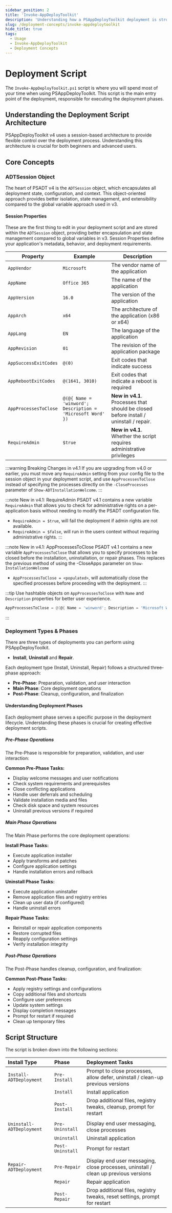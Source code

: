 ```yaml
---
sidebar_position: 2
title: 'Invoke-AppDeployToolkit'
description: 'Understanding how a PSAppDeployToolkit deployment is structured.'
slug: /deployment-concepts/invoke-appdeploytoolkit
hide_title: true
tags:
  - Usage
  - Invoke-AppDeployToolkit
  - Deployment Concepts
---
```


# Deployment Script

The `Invoke-AppDeployToolkit.ps1` script is where you will spend most of your time when using PSAppDeployToolkit. This script is the main entry point of the deployment, responsible for executing the deployment phases.

## Understanding the Deployment Script Architecture

PSAppDeployToolkit v4 uses a session-based architecture to provide flexible control over the deployment process. Understanding this architecture is crucial for both beginners and advanced users.

## Core Concepts

### ADTSession Object

The heart of PSADT v4 is the `ADTSession` object, which encapsulates all deployment state, configuration, and context. This object-oriented approach provides better isolation, state management, and extensibility compared to the global variable approach used in v3.

#### Session Properties

These are the first thing to edit in your deployment script and are stored within the `ADTSession` object, providing better encapsulation and state management compared to global variables in v3. Session Properties define your application's metadata, behavior, and deployment requirements.

| Property | Example | Description |
| -------- | ------- | ----------- |
| `AppVendor` | `Microsoft` | The vendor name of the application |
| `AppName` | `Office 365` | The name of the application |
| `AppVersion` | `16.0` | The version of the application |
| `AppArch` | `x64` | The architecture of the application (x86 or x64) |
| `AppLang` | `EN` | The language of the application |
| `AppRevision` | `01` | The revision of the application package |
| `AppSuccessExitCodes` | `@(0)` | Exit codes that indicate success |
| `AppRebootExitCodes` | `@(1641, 3010)` | Exit codes that indicate a reboot is required |
| `AppProcessesToClose` | `@(@{ Name = 'winword'; Description = 'Microsoft Word' })` | **New in v4.1**. Processes that should be closed before install / uninstall / repair. |
| `RequireAdmin` | `$true` | **New in v4.1**. Whether the script requires administrative privileges |

:::warning Breaking Changes in v4.1
If you are upgrading from v4.0 or earlier, you must move any `RequireAdmin` setting from your config file to the session object in your deployment script, and use `AppProcessesToClose` instead of specifying the processes directly on the `-CloseProcesses` parameter of `Show-ADTInstallationWelcome`.
:::

:::note New in v4.1: RequireAdmin
PSADT v4.1 contains a new variable `RequireAdmin` that allows you to check for administrative rights on a per-application basis without needing to modify the PSADT configuration file.

- `RequireAdmin = $true`, will fail the deployment if admin rights are not available.
- `RequireAdmin = $false`, will run in the users context without requiring administrative rights.
:::

:::note New in v4.1: AppProcessesToClose
PSADT v4.1 contains a new variable `AppProcessesToClose` that allows you to specify processes to be closed before the installation, uninstallation, or repair phases. This replaces the previous method of using the -CloseApps parameter on `Show-InstallationWelcome`

- `AppProcessesToClose = <populated>`, will automatically close the specified processes before proceeding with the deployment.
:::

:::tip
Use hashtable objects on `AppProcessesToClose` with `Name` and `Description` properties for better user experience.
```PowerShell
AppProcessesToClose = @(@{ Name = 'winword'; Description = 'Microsoft Word' })
```
:::

### Deployment Types & Phases

There are three types of deployments you can perform using PSAppDeployToolkit.

- **Install**, **Uninstall** and **Repair**.

Each deployment type (Install, Uninstall, Repair) follows a structured three-phase approach:
- **Pre-Phase**: Preparation, validation, and user interaction
- **Main Phase**: Core deployment operations
- **Post-Phase**: Cleanup, configuration, and finalization

#### Understanding Deployment Phases

Each deployment phase serves a specific purpose in the deployment lifecycle. Understanding these phases is crucial for creating effective deployment scripts.

##### Pre-Phase Operations
The Pre-Phase is responsible for preparation, validation, and user interaction:

**Common Pre-Phase Tasks:**
- Display welcome messages and user notifications
- Check system requirements and prerequisites
- Close conflicting applications
- Handle user deferrals and scheduling
- Validate installation media and files
- Check disk space and system resources
- Uninstall previous versions if required

##### Main Phase Operations
The Main Phase performs the core deployment operations:

**Install Phase Tasks:**
- Execute application installer
- Apply transforms and patches
- Configure application settings
- Handle installation errors and rollback

**Uninstall Phase Tasks:**
- Execute application uninstaller
- Remove application files and registry entries
- Clean up user data (if configured)
- Handle uninstall errors

**Repair Phase Tasks:**
- Reinstall or repair application components
- Restore corrupted files
- Reapply configuration settings
- Verify installation integrity

##### Post-Phase Operations
The Post-Phase handles cleanup, configuration, and finalization:

**Common Post-Phase Tasks:**
- Apply registry settings and configurations
- Copy additional files and shortcuts
- Configure user preferences
- Update system settings
- Display completion messages
- Prompt for restart if required
- Clean up temporary files

## Script Structure

The script is broken down into the following sections:

| **Install Type**          | **Phase**        | **Deployment Tasks**                                                                |
| :------------------------ | :----------------| :---------------------------------------------------------------------------------- |
| `Install-ADTDeployment`   | `Pre-Install`    | Prompt to close processes, allow defer, uninstall / clean-up previous versions      |
|                           | `Install`        | Install application                                                                 |
|                           | `Post-Install`   | Drop additional files, registry tweaks, cleanup, prompt for restart                 |
|                           |                  |                                                                                     |
| `Uninstall-ADTDeployment` | `Pre-Uninstall`  | Display end user messaging, close processes                                         |
|                           | `Uninstall`      | Uninstall application                                                               |
|                           | `Post-Uninstall` | Prompt for restart                                                                  |
|                           |                  |                                                                                     |
| `Repair-ADTDeployment`    | `Pre-Repair`     | Display end user messaging, close processes, uninstall / clean up previous versions |
|                           | `Repair`         | Repair application                                                                  |
|                           | `Post-Repair`    | Drop additional files, registry tweaks, reset settings, prompt for restart          |
